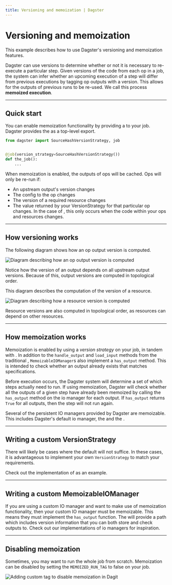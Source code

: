 ```yaml
---
title: Versioning and memoization | Dagster
---
```


# Versioning and memoization <Experimental />

<CodeReferenceLink filePath="examples/docs_snippets/docs_snippets/guides/dagster/versioning_memoization" />

This example describes how to use Dagster's versioning and memoization features.

Dagster can use versions to determine whether or not it is necessary to re-execute a particular step. Given versions of the code from each op in a job, the system can infer whether an upcoming execution of a step will differ from previous executions by tagging op outputs with a version. This allows for the outputs of previous runs to be re-used. We call this process **memoized execution**.

---

## Quick start

You can enable memoization functionality by providing a <PyObject object="VersionStrategy"/> to your job. Dagster provides the <PyObject object="SourceHashVersionStrategy"/> as a top-level export.

```python file=/guides/dagster/versioning_memoization/memoization_enabled_job.py
from dagster import SourceHashVersionStrategy, job


@job(version_strategy=SourceHashVersionStrategy())
def the_job():
    ...
```

When memoization is enabled, the outputs of ops will be cached. Ops will only be re-run if:

- An upstream output's version changes
- The config to the op changes
- The version of a required resource changes
- The value returned by your VersionStrategy for that particular op changes. In the case of <PyObject object="SourceHashVersionStrategy"/>, this only occurs when the code within your ops and resources changes.

---

## How versioning works

The following diagram shows how an op output version is computed.

<Image
alt="Diagram describing how an op output version is computed"
src="/images/guides/versioning_memoization/op-version-computation.png"
width={861}
height={402}
/>

Notice how the version of an output depends on all upstream output versions. Because of this, output versions are computed in topological order.

This diagram describes the computation of the version of a resource.

<Image
alt="Diagram describing how a resource version is computed"
src="/images/guides/versioning_memoization/resource-version-computation.png"
width={711}
height={531}
/>

Resource versions are also computed in topological order, as resources can depend on other resources.

---

## How memoization works

Memoization is enabled by using a _version strategy_ on your job, in tandem with <PyObject object="MemoizableIOManager"/>. In addition to the `handle_output` and `load_input` methods from the traditional <PyObject object="IOManager"/>, `MemoizableIOManager`s also implement a `has_output` method. This is intended to check whether an output already exists that matches specifications.

Before execution occurs, the Dagster system will determine a set of which steps actually need to run. If using memoization, Dagster will check whether all the outputs of a given step have already been memoized by calling the `has_output` method on the io manager for each output. If `has_output` returns `True` for all outputs, then the step will not run again.

Several of the persistent IO managers provided by Dagster are memoizable. This includes Dagster's default io manager, the <PyObject module="dagster_aws.s3" object="s3_pickle_io_manager"/> and the <PyObject object="fs_io_manager"/>.

---

## Writing a custom VersionStrategy

There will likely be cases where the default <PyObject object="SourceHashVersionStrategy"/> will not suffice. In these cases, it is advantageous to implement your own `VersionStrategy` to match your requirements.

Check out the implementation of <PyObject object="SourceHashVersionStrategy"/> as an example.

---

## Writing a custom MemoizableIOManager

If you are using a custom IO manager and want to make use of memoization functionality, then your custom IO manager must be memoizable. This means they must implement the `has_output` function. The <PyObject object="OutputContext" method="get_output_identifier" /> will provide a path which includes version information that you can both store and check outputs to. Check out our implementations of io managers for inspiration.

---

## Disabling memoization

Sometimes, you may want to run the whole job from scratch. Memoization can be disabled by setting the `MEMOIZED_RUN_TAG` to false on your job.

<Image
alt="Adding custom tag to disable memoization in Dagit"
src="/images/guides/versioning_memoization/disable-memoization-dagit.png"
width={3808}
height={2414}
/>
